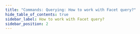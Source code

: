 ```yaml
---
title: "Commands: Querying: How to work with Facet query?"
hide_table_of_contents: true
sidebar_label: How to work with Facet query?
sidebar_position: 2
---
```





<LanguageSwitcher supportedLanguages={supportedLanguages} />

<LanguageContent language="csharp">
   <HowToWorkWithFacetQueryCsharp />
</LanguageContent>

<LanguageContent language="java">
   <HowToWorkWithFacetQueryJava />
</LanguageContent>

<LanguageContent language="http">
   <HowToWorkWithFacetQueryHttp />
</LanguageContent>


<!---
- [Full RavenDB query syntax](../../../indexes/querying/full-query-syntax)
- [How to query a database?](../../../client-api/commands/querying/how-to-query-a-database)
- [How to stream query results?](../../../client-api/commands/querying/how-to-stream-query-results)

-->